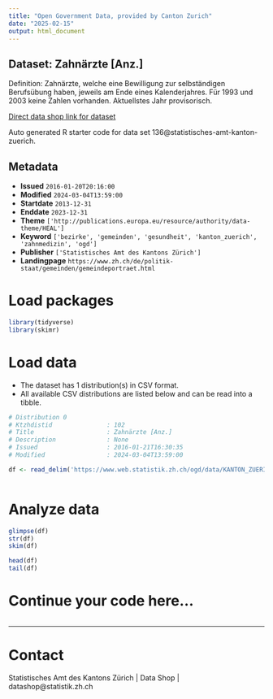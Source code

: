 ```yaml
---
title: "Open Government Data, provided by Canton Zurich"
date: "2025-02-15"
output: html_document
---
```


## Dataset: Zahnärzte [Anz.]

Definition: Zahnärzte, welche eine Bewilligung zur selbständigen Berufsübung haben, jeweils am Ende eines Kalenderjahres. Für 1993 und 2003 keine Zahlen vorhanden. Aktuellstes Jahr provisorisch.

[Direct data shop link for dataset](https://www.zh.ch/de/politik-staat/statistik-daten/datenkatalog.html#/datasets/136@statistisches-amt-kanton-zuerich)

Auto generated R starter code for data set 136@statistisches-amt-kanton-zuerich.

## Metadata

- **Issued** `2016-01-20T20:16:00`
- **Modified** `2024-03-04T13:59:00`
- **Startdate** `2013-12-31`
- **Enddate** `2023-12-31`
- **Theme** `['http://publications.europa.eu/resource/authority/data-theme/HEAL']`
- **Keyword** `['bezirke', 'gemeinden', 'gesundheit', 'kanton_zuerich', 'zahnmedizin', 'ogd']`
- **Publisher** `['Statistisches Amt des Kantons Zürich']`
- **Landingpage** `https://www.zh.ch/de/politik-staat/gemeinden/gemeindeportraet.html`


# Load packages

```r

library(tidyverse)
library(skimr)

```

# Load data

-   The dataset has 1 distribution(s) in CSV format.
-   All available CSV distributions are listed below and can be read into a tibble.

```r

# Distribution 0
# Ktzhdistid               : 102
# Title                    : Zahnärzte [Anz.]
# Description              : None
# Issued                   : 2016-01-21T16:30:35
# Modified                 : 2024-03-04T13:59:00

df <- read_delim('https://www.web.statistik.zh.ch/ogd/data/KANTON_ZUERICH_544.csv')



```

# Analyze data

```r

glimpse(df)
str(df)
skim(df)

head(df)
tail(df)

```

# Continue your code here...

```r

```

------------------------------------------------------------------------

# Contact

Statistisches Amt des Kantons Zürich | Data Shop | datashop@statistik.zh.ch
